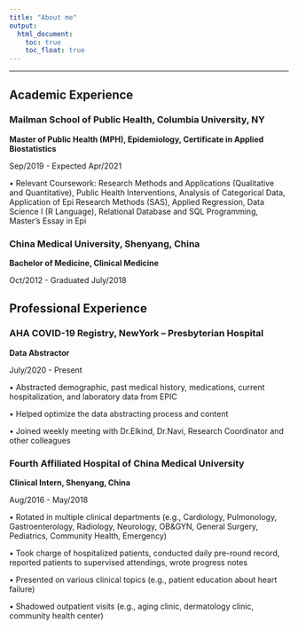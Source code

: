 ```yaml
---
title: "About me"
output: 
  html_document:
    toc: true
    toc_float: true
---
```


------
## Academic Experience

### Mailman School of Public Health, Columbia University, NY        

**Master of Public Health (MPH), Epidemiology, Certificate in Applied Biostatistics**

Sep/2019 - Expected Apr/2021

•	Relevant Coursework: Research Methods and Applications (Qualitative and Quantitative), Public Health Interventions, Analysis of Categorical Data, Application of Epi Research Methods (SAS), Applied Regression, Data Science I (R Language), Relational Database and SQL Programming, Master’s Essay in Epi

### China Medical University, Shenyang, China  

**Bachelor of Medicine, Clinical Medicine**

Oct/2012 - Graduated July/2018


## Professional Experience

### AHA COVID-19 Registry, NewYork – Presbyterian Hospital

**Data Abstractor**                                                                                             

July/2020 - Present                                                                       

•	Abstracted demographic, past medical history, medications, current hospitalization, and laboratory data from EPIC

•	Helped optimize the data abstracting process and content

•	Joined weekly meeting with Dr.Elkind, Dr.Navi, Research Coordinator and other colleagues

### Fourth Affiliated Hospital of China Medical University

**Clinical Intern, Shenyang, China**                                                                             

Aug/2016 - May/2018                                   

•	Rotated in multiple clinical departments (e.g., Cardiology, Pulmonology, Gastroenterology, Radiology, Neurology, OB&GYN, General Surgery, Pediatrics, Community Health, Emergency)

•	Took charge of hospitalized patients, conducted daily pre-round record, reported patients to supervised attendings, wrote progress notes

•	Presented on various clinical topics (e.g., patient education about heart failure)

•	Shadowed outpatient visits (e.g., aging clinic, dermatology clinic, community health center)

